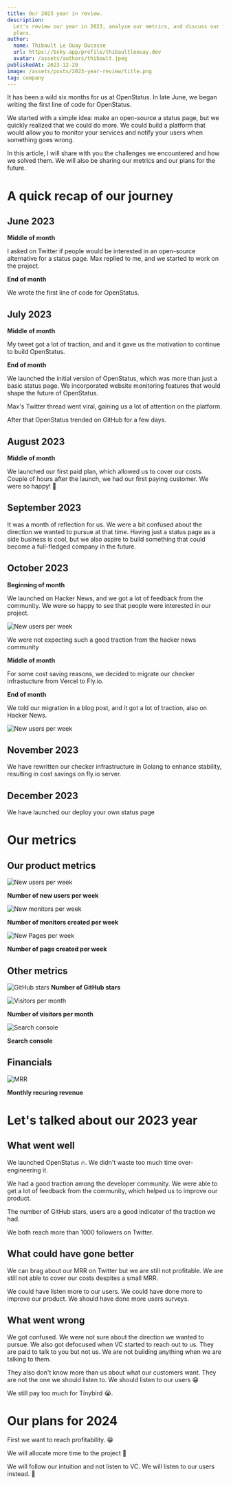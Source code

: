 ```yaml
---
title: Our 2023 year in review.
description:
  Let's review our year in 2023, analyze our metrics, and discuss our future
  plans.
author:
  name: Thibault Le Ouay Ducasse
  url: https://bsky.app/profile/thibaultleouay.dev
  avatar: /assets/authors/thibault.jpeg
publishedAt: 2023-12-29
image: /assets/posts/2023-year-review/title.png
tag: company
---
```


It has been a wild six months for us at OpenStatus. In late June, we began
writing the first line of code for OpenStatus.

We started with a simple idea: make an open-source a status page, but we quickly
realized that we could do more. We could build a platform that would allow you
to monitor your services and notify your users when something goes wrong.

In this article, I will share with you the challenges we encountered and how we
solved them. We will also be sharing our metrics and our plans for the future.

# A quick recap of our journey

## June 2023

**Middle of month**

I asked on Twitter if people would be interested in an open-source alternative
for a status page. Max replied to me, and we started to work on the project.

**End of month**

We wrote the first line of code for OpenStatus.

## July 2023

**Middle of month**

My tweet got a lot of traction, and and it gave us the motivation to continue to
build OpenStatus.

**End of month**

We launched the initial version of OpenStatus, which was more than just a basic
status page. We incorporated website monitoring features that would shape the
future of OpenStatus.

Max's Twitter thread went viral, gaining us a lot of attention on the platform.

<Tweet id="1685666982786404352" />

After that OpenStatus trended on GitHub for a few days.

## August 2023

**Middle of month**

We launched our first paid plan, which allowed us to cover our costs. Couple of
hours after the launch, we had our first paying customer. We were so happy! 🎉

## September 2023

It was a month of reflection for us. We were a bit confused about the direction
we wanted to pursue at that time. Having just a status page as a side business
is cool, but we also aspire to build something that could become a full-fledged
company in the future.

## October 2023

**Beginning of month**

We launched on Hacker News, and we got a lot of feedback from the community. We
were so happy to see that people were interested in our project.

<Image
  alt="New users per week"
  src="/assets/posts/2023-year-review/show-hn.png"
  width={650}
  height={575}
/>

We were not expecting such a good traction from the hacker news community

**Middle of month**

For some cost saving reasons, we decided to migrate our checker infrastucture
from Vercel to Fly.io.

**End of month**

We told our migration in a blog post, and it got a lot of traction, also on
Hacker News.

<Image
  alt="New users per week"
  src="/assets/posts/2023-year-review/blog-hn.png"
  width={650}
  height={575}
/>

## November 2023

We have rewritten our checker infrastructure in Golang to enhance stability,
resulting in cost savings on fly.io server.

## December 2023

We have launched our deploy your own status page

# Our metrics

## Our product metrics

<Image
  alt="New users per week"
  src="/assets/posts/2023-year-review/users-per-week.png"
  width={650}
  height={575}
/>

**Number of new users per week**

<Image
  alt="New monitors per week"
  src="/assets/posts/2023-year-review/monitors-per-week.png"
  width={650}
  height={575}
/>

**Number of monitors created per week**

<Image
  alt="New Pages per week"
  src="/assets/posts/2023-year-review/pages-per-week.png"
  width={650}
  height={575}
/>

**Number of page created per week**

## Other metrics

<Image
  alt="GitHub stars"
  src="/assets/posts/2023-year-review/github-stars.png"
  width={650}
  height={575}
/>
**Number of GitHub stars**

<Image
  alt="Visitors per month"
  src="/assets/posts/2023-year-review/visitors.png"
  width={650}
  height={575}
/>

**Number of visitors per month**

<Image
  alt="Search console"
  src="/assets/posts/2023-year-review/search-console.png"
  width={650}
  height={575}
/>

**Search console**

## Financials

<Image
  alt="MRR"
  src="/assets/posts/2023-year-review/mrr.png"
  width={650}
  height={575}
/>

**Monthly recuring revenue**

# Let's talked about our 2023 year

## What went well

We launched OpenStatus 🔥. We didn't waste too much time over-engineering it.

We had a good traction among the developer community. We were able to get a lot
of feedback from the community, which helped us to improve our product.

The number of GitHub stars, users are a good indicator of the traction we had.

We both reach more than 1000 followers on Twitter.

## What could have gone better

We can brag about our MRR on Twitter but we are still not profitable. We are
still not able to cover our costs despites a small MRR.

We could have listen more to our users. We could have done more to improve our
product. We should have done more users surveys.

## What went wrong

We got confused. We were not sure about the direction we wanted to pursue. We
also got defocused when VC started to reach out to us. They are paid to talk to
you but not us. We are not building anything when we are talking to them.

They also don't know more than us about what our customers want. They are not
the one we should listen to. We should listen to our users 😁

We still pay too much for Tinybird 😭.

# Our plans for 2024

First we want to reach profitability. 😁

We will allocate more time to the project 🚀

We will follow our intuition and not listen to VC. We will listen to our users
instead. 🤦
